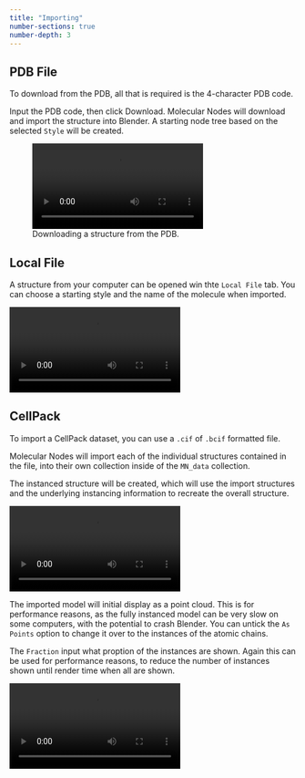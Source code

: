 ```yaml
---
title: "Importing"
number-sections: true
number-depth: 3
---
```


## PDB File

To download from the PDB, all that is required is the 4-character PDB code.

Input the PDB code, then click <kdb>Download</kbd>. Molecular Nodes will download and import 
the structure into Blender. A starting node tree based on the selected `Style` will be created.

![Downloading a structure from the PDB.](https://imgur.com/kCXy4LK.mp4)

## Local File

A structure from your computer can be opened win thte `Local File` tab. You can choose a starting style and the name of the molecule when imported.

![](https://imgur.com/MSxe1gH.mp4)

## CellPack

To import a CellPack dataset, you can use a `.cif` of `.bcif` formatted file.

Molecular Nodes will import each of the individual structures contained in the file, into their own collection inside of the `MN_data` collection.

The instanced structure will be created, which will use the import structures and the underlying instancing information to recreate the overall structure.

![](https://imgur.com/UPPBKWN.mp4)

The imported model will initial display as a point cloud. This is for performance reasons, as the fully instanced model can be very slow on some computers, with the potential to crash Blender. You can untick the `As Points` option to change it over to the instances of the atomic chains.

The `Fraction` input what proption of the instances are shown. Again this can be used for performance reasons, to reduce the number of instances shown until render time when all are shown.

![](https://imgur.com/ElKyqsT.mp4)